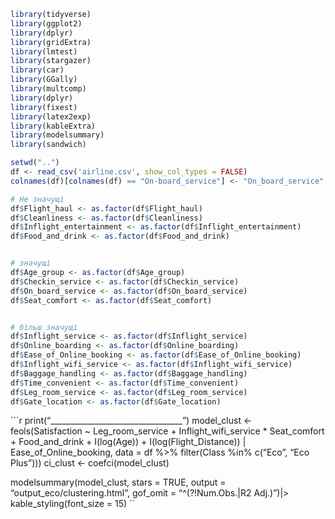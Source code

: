 ```{r}
library(tidyverse)
library(ggplot2)
library(dplyr)
library(gridExtra)
library(lmtest)
library(stargazer)
library(car)
library(GGally)
library(multcomp)
library(dplyr)
library(fixest)
library(latex2exp)
library(kableExtra)
library(modelsummary)
library(sandwich)
```

```{r}
setwd("..")
df <- read_csv('airline.csv', show_col_types = FALSE)
colnames(df)[colnames(df) == "On-board_service"] <- "On_board_service"
```

```{r}
# Не значущі
df$Flight_haul <- as.factor(df$Flight_haul)
df$Cleanliness <- as.factor(df$Cleanliness)
df$Inflight_entertainment <- as.factor(df$Inflight_entertainment)
df$Food_and_drink <- as.factor(df$Food_and_drink)


# значущі
df$Age_group <- as.factor(df$Age_group)
df$Checkin_service <- as.factor(df$Checkin_service)
df$On_board_service <- as.factor(df$On_board_service)
df$Seat_comfort <- as.factor(df$Seat_comfort)


# більш значущі
df$Inflight_service <- as.factor(df$Inflight_service)
df$Online_boarding <- as.factor(df$Online_boarding)
df$Ease_of_Online_booking <- as.factor(df$Ease_of_Online_booking)
df$Inflight_wifi_service <- as.factor(df$Inflight_wifi_service)
df$Baggage_handling <- as.factor(df$Baggage_handling)
df$Time_convenient <- as.factor(df$Time_convenient)
df$Leg_room_service <- as.factor(df$Leg_room_service)
df$Gate_location <- as.factor(df$Gate_location)

```

```{r}
print("_________________________________")
model_clust <- feols(Satisfaction ~ Leg_room_service + Inflight_wifi_service * Seat_comfort + Food_and_drink + I(log(Age)) + I(log(Flight_Distance)) | Ease_of_Online_booking, data = df %>% filter(Class %in% c("Eco", "Eco Plus")))
ci_clust <- coefci(model_clust)

modelsummary(model_clust,
             stars = TRUE,
             output = "output_eco/clustering.html",
             gof_omit = "^(?!Num.Obs.|R2 Adj.)")|>
  kable_styling(font_size = 15)
``
